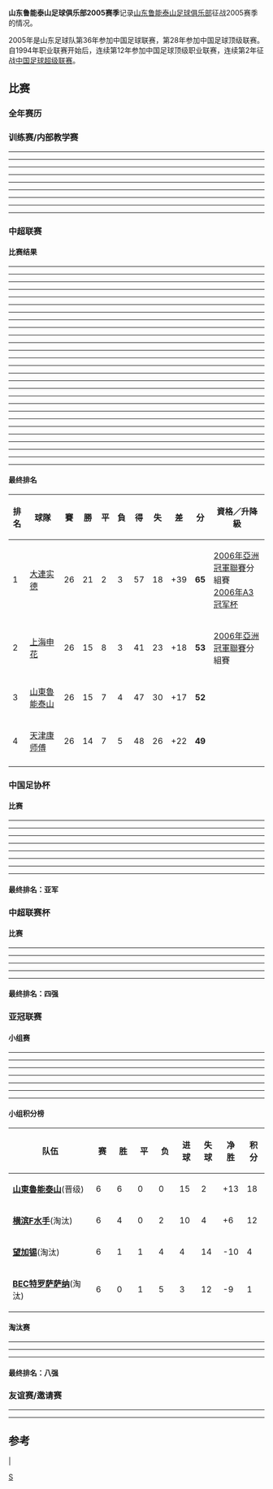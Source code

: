 {{Infobox football club season
| club               = [[山东鲁能泰山足球俱乐部|山东鲁能泰山]]
| season             = <!-- 注释出：[[File:LunengTaishanFC.png|100px]] --><br>2005
| manager            = {{flagicon|SCG}} [[留比萨·图巴科维奇|图巴科维奇]]
| chairman           = {{flagicon|CHN}} [[董罡|董罡]]
| chrtitle           = 总经理
| league             = [[中国足球超级联赛|中超联赛]]
| league result      = [[2005年中国足球超级联赛|'''季军''']]
| cup1               = [[中国足协杯|中国足协杯]]
| cup1 result        = [[2005年中国足协杯|'''亚军''']]
| cup2               = [[中国超级联赛杯|中超联赛杯]]
| cup2 result        = [[2005年中国超级联赛杯|'''四强''']]
| cup3               = [[亚足联冠军联赛|亚冠联赛]]
| cup3 result        = [[2005年亚洲冠军联赛|'''八强''']]
| league topscorer   =  [[郑智|郑智]]、[[丹丘内斯库|丹丘内斯库]] (10球)
| season topscorer   =  [[郑智|郑智]] (21球)
| highest attendance = <!-- 38,393 (2008年11月30日<br>对阵[[广州医药|广州医药]]) -->
| lowest attendance  = <!-- 13,356 (2009年10月22日<br>对阵[[天津泰达|天津泰达]]) -->
| average attendance = <!-- 26,501 (联赛) -->
| prevseason         = [[山东鲁能泰山足球俱乐部2004赛季|2004年]]
| nextseason         = [[山东鲁能泰山足球俱乐部2006赛季|2006年]]
}}
'''山东鲁能泰山足球俱乐部2005赛季'''记录[[山东鲁能泰山足球俱乐部|山东鲁能泰山足球俱乐部]]征战2005赛季的情况。
 
2005年是山东足球队第36年参加中国足球联赛，第28年参加中国足球顶级联赛。自1994年职业联赛开始后，连续第12年参加中国足球顶级职业联赛，连续第2年征战[[中国足球超级联赛|中国足球超级联赛]]。

==比赛==
===全年赛历===
{{山东鲁能泰山2005赛季完全赛历}}
===训练赛/内部教学赛===
----
{{footballbox | bg = #ccffcc | date = 2005-02-05 
| team1 = 山东鲁能泰山 {{flagicon|CHN}} | score =  4 - 3 | team2 = {{flagicon|SCG}} 波尔迪特 
| goals1 = [[韩鹏|韩鹏]] {{goal|}}<br>[[李金羽|李金羽]] {{goal|}}<br>[[丹丘内斯库|丹丘内斯库]] {{goal|}}<br>[[丹丘内斯库|丹丘内斯库]] {{goal|}} 
| goals2 = {{goal|}}<br>{{goal|}}<br>{{goal|}} 
| stadium = {{flagicon|CYP}} [[塞浦路斯|塞浦路斯]] | attendance = | referee = }}
----
{{footballbox | bg = #ccffcc | date = 2005-02-08 
| team1 = 山东鲁能泰山 {{flagicon|CHN}} | score =  2 - 0 | team2 = {{flagicon|CZE}} 兹林泰斯科马 
| goals1 = [[李金羽|李金羽]] {{goal|}}<br>[[刘钊|刘钊]] {{goal|}} 
| goals2 = | stadium = {{flagicon|CYP}} [[塞浦路斯|塞浦路斯]] | attendance = | referee = }}
----
{{footballbox | bg = #ffcccc | date = 2005-02-11 
| team1 = 山东鲁能泰山 {{flagicon|CHN}} | score =  0 - 1 | team2 = {{flagicon|SCG}} 图雷 
| goals1 = | goals2 = {{goal|}} | stadium = {{flagicon|CYP}} [[塞浦路斯|塞浦路斯]] | attendance = | referee = }}
----
{{footballbox | bg = #ccffcc | date = 2005-02-13 
| team1 = 山东鲁能泰山 {{flagicon|CHN}} | score =  2 - 1 | team2 = {{flagicon|CZE}} 努涅斯 
| goals1 = [[丹丘内斯库|丹丘内斯库]] {{goal|}}<br>[[崔鹏|崔鹏]] {{goal|}} 
| goals2 = {{goal|}} | stadium = {{flagicon|CYP}} [[塞浦路斯|塞浦路斯]] | attendance = | referee = }}
----
{{footballbox | bg = #ccffcc | date = 2005-02-15 
| team1 = 山东鲁能泰山 {{flagicon|CHN}} | score =  2 - 1 | team2 = {{flagicon|SCG}} 图雷 
| goals1 = [[吕征|吕征]] {{goal|}}<br>[[崔鹏|崔鹏]] {{goal|}} | goals2 = {{goal|}} 
| stadium = {{flagicon|CYP}} [[塞浦路斯|塞浦路斯]] | attendance = | referee = }}
----
{{footballbox | bg = #ccffcc | date = 2005-02-17 
| team1 = 山东鲁能泰山 {{flagicon|CHN}} | score =  3 - 2 | team2 = {{flagicon|HUN}} 布达佩斯 
| goals1 = [[韩鹏|韩鹏]] {{goal|32}}<br>[[丹丘内斯库|丹丘内斯库]] {{goal|40}}<br>[[丹丘内斯库|丹丘内斯库]] {{goal|50}} 
| goals2 = {{goal|}}<br>{{goal|}} | stadium = {{flagicon|CYP}} [[塞浦路斯|塞浦路斯]] | attendance = | referee = }}
----
{{footballbox | bg = #ffcccc | date = 2005-02-19 
| team1 = 山东鲁能泰山 {{flagicon|CHN}} | score =  0 - 2 | team2 = {{flagicon|HUN}} 布达佩斯 
| goals1 = | goals2 = {{goal|}}<br>{{goal|}} | stadium = {{flagicon|CYP}} [[塞浦路斯|塞浦路斯]] | attendance = | referee = }}
----
{{footballbox | bg = #ccffcc | date = 2005-03-05 
| team1 = 山东鲁能泰山 | score =  4 - 0 | team2 = [[鲁能泰山足球学校|鲁能泰山二队]]
| goals1 = [[韩鹏|韩鹏]] {{goal|}}<br>[[孟垚|孟垚]] {{goal|}} {{goal|}}<br>[[丹丘内斯库|丹丘内斯库]] {{goal|}} 
| goals2 = | stadium = [[山东省体育中心|山东省体育中心]] | attendance = | referee = }}
----

===中超联赛===
====比赛结果====
----
{{footballbox
  | bg = #ccffcc
  | date = 第 01 轮<br>2005-04-02
  | team1 = 山东鲁能泰山
  | score =  2 - 1
  | report =
  | team2 = [[上海国际|上海国际]]
  | goals1 =[[崔鹏_(足球运动员)|崔鹏]] {{goal|35}}<br>[[李金羽|李金羽]] {{goal|90+1}}
  | goals2 ={{goal|55}} [[李彦|李彦]]
  | stadium = [[山东省体育中心|山东省体育中心]]
  | attendance = 
  | referee = 
}}
----
{{footballbox
  | bg = #ccffcc
  | date = 第 02 轮<br>2005-04-10
  | team1 = [[上海中邦|上海中邦城市]]
  | score =  0 - 1
  | report =
  | team2 = 山东鲁能泰山
  | goals1 =
  | goals2 ={{goal|85}} [[韩鹏|韩鹏]]
  | stadium = [[上海|上海]][[源深体育中心|源深体育中心]]
  | attendance = 
  | referee = 
}}
----
{{footballbox
  | bg = #ccffcc
  | date = 第 03 轮<br>2005-04-14
  | team1 = 山东鲁能泰山
  | score =  4 - 1
  | report =
  | team2 = [[重庆力帆|重庆力帆]]
  | goals1 =[[丹丘内斯库|丹丘内斯库]] {{goal|2}}<br>[[李金羽|李金羽]] {{goal|66}}<br>[[郑智|郑智]] {{goal|78}}<br>[[丹丘内斯库|丹丘内斯库]] {{goal|90+2}}
  | goals2 ={{goal|9|og}} [[舒畅_(足球运动员)|舒畅]]
  | stadium = [[山东省体育中心|山东省体育中心]]
  | attendance = 
  | referee = 
}}
----
{{footballbox
  | bg = #ffffcc
  | date = 第 04 轮<br>2005-04-17
  | team1 = 山东鲁能泰山
  | score =  0 - 0
  | report =
  | team2 = [[深圳健力宝|深圳健力宝]]
  | goals1 =
  | goals2 =
  | stadium = [[山东省体育中心|山东省体育中心]]
  | attendance = 
  | referee = 
}}
----
{{footballbox
  | bg = #ccffcc
  | date = 第 05 轮<br>2005-04-24
  | team1 = [[天津康师傅|天津康师傅]]
  | score =  1 - 3
  | report =
  | team2 = 山东鲁能泰山
  | goals1 =[[吴伟安|吴伟安]] {{goal|35}}
  | goals2 ={{goal|53}} [[郑智|郑智]]<br>{{goal|80}} [[丹丘内斯库|丹丘内斯库]]<br>{{goal|90+1}} [[郑智|郑智]]
  | stadium = [[天津|天津]][[泰达足球场|泰达足球场]]
  | attendance = 
  | referee = 
}}
----
{{footballbox
  | bg = #ffffcc
  | date = 第 06 轮<br>2005-04-30
  | team1 = 山东鲁能泰山
  | score =  1 - 1
  | report =
  | team2 = [[大连实德|大连实德]]
  | goals1 =[[郑智|郑智]] {{goal|40}}
  | goals2 ={{goal|90+3}} [[佐兰·扬戈维奇|扬科维奇]]
  | stadium = [[山东省体育中心|山东省体育中心]]
  | attendance = 
  | referee = 
}}
----
{{footballbox
  | bg = #ccffcc
  | date = 第 07 轮<br>2005-05-04
  | team1 = [[沈阳金德|沈阳金德]]
  | score =  0 - 3
  | report =
  | team2 = 山东鲁能泰山
  | goals1 =
  | goals2 ={{goal|35}} [[舒畅_(足球运动员)|舒畅]]<br>{{goal|46}} [[李金羽|李金羽]]<br>{{goal|55}} [[李金羽|李金羽]]
  | stadium = [[沈阳|沈阳]][[五里河体育场|五里河体育场]]
  | attendance = 
  | referee = 
}}
----
{{footballbox
  | bg = #ffcccc
  | date = 第 09 轮<br>2005-05-15
  | team1 = [[武汉黄鹤楼|武汉天龙黄鹤楼]]
  | score =  3 - 2
  | report =
  | team2 = 山东鲁能泰山
  | goals1 =[[吉奥森|吉奥森]] {{goal|51}}<br>[[郑斌|郑斌]] {{goal|60}}<br>[[维森特·德·保罗·内托|维森特]] {{goal|73}}
  | goals2 ={{goal|21}} [[李霄鹏|李霄鹏]]<br>{{goal|90+2}} [[郑智|郑智]]
  | stadium = [[武汉|武汉]][[新华路体育场|新华路体育场]]
  | attendance = 
  | referee = 
}}
----
{{footballbox
  | bg = #ffffcc
  | date = 第 10 轮<br>2005-05-20
  | team1 = 山东鲁能泰山
  | score =  0 - 0
  | report =
  | team2 = [[青岛中能|青岛中能]]
  | goals1 =
  | goals2 =
  | stadium = [[山东省体育中心|山东省体育中心]]
  | attendance = 
  | referee = 
}}
----
{{footballbox
  | bg = #ffcccc
  | date = 第 11 轮<br>2005-07-02
  | team1 = [[北京国安|北京现代]]
  | score =  4 - 0
  | report =
  | team2 = 山东鲁能泰山
  | goals1 =[[耶利奇|耶利奇]] {{goal|5}}<br>[[陶伟|陶伟]] {{goal|27}}<br>[[王超_(1975年)|王超]] {{goal|35|og}}<br>[[耶利奇|耶利奇]] {{goal|78}}
  | goals2 =
  | stadium = [[北京|北京]][[工人体育场|工人体育场]]
  | attendance = 
  | referee = 
}}
----
{{footballbox
  | bg = #ccffcc
  | date = 第 12 轮<br>2005-07-06
  | team1 = 山东鲁能泰山
  | score =  2 - 0
  | report =
  | team2 = [[四川冠城|四川冠城]]
  | goals1 =[[丹丘内斯库|丹丘内斯库]] {{goal|1}}<br>[[韩鹏|韩鹏]] {{goal|85}}
  | goals2 =
  | stadium = [[山东省体育中心|山东省体育中心]]
  | attendance = 
  | referee = 
}}
----
{{footballbox
  | bg = #ffffcc
  | date = 第 13 轮<br>2005-07-09
  | team1 = [[辽宁中誉|辽宁中誉]]
  | score =  2 - 2
  | report =
  | team2 = 山东鲁能泰山
  | goals1 =[[郭辉_(1978年)|郭辉]] {{goal|44}}<br>[[郭辉_(1978年)|郭辉]] {{goal|90+1}}
  | goals2 ={{goal|45}} [[周海滨|周海滨]]<br>{{goal|55}} [[周海滨|周海滨]]
  | stadium = [[鞍山市体育场|鞍山市体育场]]
  | attendance = 
  | referee = 
}}
----
{{footballbox
  | bg = #ffcccc
  | date = 第 14 轮<br>2005-07-17
  | team1 = [[上海国际|上海国际]]
  | score =  2 - 0
  | report =
  | team2 = 山东鲁能泰山
  | goals1 =[[杜苹|杜苹]] {{goal|50}}<br>伊万·布拉特 {{goal|68}}
  | goals2 =
  | stadium = [[上海体育场|上海体育场]]
  | attendance = 
  | referee = 
}}
----
{{footballbox
  | bg = #ccffcc
  | date = 第 15 轮<br>2005-07-21
  | team1 = 山东鲁能泰山
  | score =  3 - 1
  | report =
  | team2 = [[上海中邦|上海中邦城市]]
  | goals1 =[[巴辛|巴辛]] {{goal|2}}<br>[[丹丘内斯库|丹丘内斯库]] {{goal|47}}<br>[[丹丘内斯库|丹丘内斯库]] {{goal|68}}
  | goals2 ={{goal|86}} [[杨林|杨林]]
  | stadium = [[山东省体育中心|山东省体育中心]]
  | attendance = 
  | referee = 
}}
----
{{footballbox
  | bg = #ffffcc
  | date = 第 08 轮（补赛）<br>2005-07-24
  | team1 = 山东鲁能泰山
  | score =  2 - 2
  | report =
  | team2 = [[上海申花|上海申花SVA]]
  | goals1 =[[李金羽|李金羽]] {{goal|50}}<br>[[李金羽|李金羽]] {{goal|90}}
  | goals2 ={{goal|1}} [[索尔·马丁内斯|索尔·马丁内斯]]<br>{{goal|35}} [[谢晖|谢晖]]
  | stadium = [[山东省体育中心|山东省体育中心]]
  | attendance = 
  | referee = 
}}
----
{{footballbox
  | bg = #ccffcc
  | date = 第 16 轮<br>2005-08-14
  | team1 = [[重庆力帆|重庆力帆]]
  | score =  0 - 1
  | report =
  | team2 = 山东鲁能泰山
  | goals1 =
  | goals2 ={{goal|85}} [[吕征|吕征]]
  | stadium = [[重庆|重庆]][[洋河体育场|洋河体育场]]
  | attendance = 
  | referee = 
}}
----
{{footballbox
  | bg = #ffffcc
  | date = 第 17 轮<br>2005-08-20
  | team1 = [[深圳健力宝|深圳健力宝]]
  | score =  2 - 2
  | report =
  | team2 = 山东鲁能泰山
  | goals1 =[[陆博飞|陆博飞]] {{goal|1}}<br>[[李建华|李建华]] {{goal|37}}
  | goals2 ={{goal|5}} [[高尧|高尧]]<br>{{goal|76}} [[周海滨|周海滨]]
  | stadium = [[深圳市体育场|深圳市体育场]]
  | attendance = 
  | referee = 
}}
----
{{footballbox
  | bg = #ccffcc
  | date = 第 18 轮<br>2005-08-27
  | team1 = 山东鲁能泰山
  | score =  2 - 1
  | report =
  | team2 = [[天津康师傅|天津康师傅]]
  | goals1 =[[李金羽|李金羽]] {{goal|9}}<br>[[高尧|高尧]] {{goal|90+4}}
  | goals2 ={{goal|35}} 蒙古尼
  | stadium = [[山东省体育中心|山东省体育中心]]
  | attendance = 
  | referee = 
}}
----
{{footballbox
  | bg = #ffcccc
  | date = 第 19 轮<br>2005-08-31
  | team1 = [[大连实德|大连实德]]
  | score =  3 - 0
  | report =
  | team2 = 山东鲁能泰山
  | goals1 =[[邹捷|邹捷]] {{goal|36}}<br>[[邹捷|邹捷]] {{goal|47}}<br>[[胡兆军|胡兆军]] {{goal|61}}
  | goals2 =
  | stadium = [[大连|大连]][[金州体育场|金州体育场]]
  | attendance = 
  | referee = 
}}
----
{{footballbox
  | bg = #ccffcc
  | date = 第 20 轮<br>2005-09-04
  | team1 = 山东鲁能泰山
  | score =  1 - 0
  | report =
  | team2 = [[沈阳金德|沈阳金德]]
  | goals1 =[[李霄鹏|李霄鹏]] {{goal|10}}
| goals2 =
  | stadium = [[山东省体育中心|山东省体育中心]]
  | attendance = 
  | referee = 
}}
----
{{footballbox
  | bg = #ffffcc
  | date = 第 21 轮<br>2005-09-10
  | team1 = [[上海申花|上海申花SVA]]
  | score =  0 - 0
  | report =
  | team2 = 山东鲁能泰山
  | goals1 =
  | goals2 =
  | stadium = [[上海|上海]][[虹口足球场|虹口足球场]]
  | attendance = 
  | referee = 
}}
----
{{footballbox
  | bg = #ccffcc
  | date = 第 22 轮<br>2005-09-17
  | team1 = 山东鲁能泰山
  | score =  2 - 1
  | report =
  | team2 = [[武汉黄鹤楼|武汉天龙黄鹤楼]]
  | goals1 =[[郑智|郑智]] {{goal|24}}<br>[[韩鹏|韩鹏]] {{goal|47}}
  | goals2 ={{goal|90}} [[吉奥森|吉奥森]]
  | stadium = [[山东省体育中心|山东省体育中心]]
  | attendance = 
  | referee = 
}}
----
{{footballbox
  | bg = #ccffcc
  | date = 第 23 轮<br>2005-09-25
  | team1 = [[青岛中能|青岛中能]]
  | score =  2 - 3
  | report =
  | team2 = 山东鲁能泰山
  | goals1 =[[曲波|曲波]] {{goal|45}}<br>[[刘健_(足球运动员)|刘健]] {{goal|66}}
  | goals2 ={{goal|43}} [[郑智|郑智]]<br>{{goal|73}} [[郑智|郑智]]<br>{{goal|75}} [[丹丘内斯库|丹丘内斯库]]
  | stadium = [[青岛|青岛]][[天泰体育场|天泰体育场]]
  | attendance = 
  | referee = 
}}
----
{{footballbox
  | bg = #ccffcc
  | date = 第 24 轮<br>2005-10-22
  | team1 = 山东鲁能泰山
  | score =  4 - 2
  | report =
  | team2 = [[北京国安|北京现代]]
  | goals1 =[[周海滨|周海滨]] {{goal|15}}<br>[[韩鹏|韩鹏]] {{goal|40}}<br>[[丹丘内斯库|丹丘内斯库]] {{goal|56}}<br>[[丹丘内斯库|丹丘内斯库]] {{goal|78}}
  | goals2 ={{goal|19}} [[隋东亮|隋东亮]]<br>{{goal|90}} [[徐云龙|徐云龙]]
  | stadium = [[山东省体育中心|山东省体育中心]]
  | attendance = 
  | referee = 
}}
----
{{footballbox
  | bg = #ccffcc
  | date = 第 25 轮<br>2005-10-30
  | team1 = [[四川冠城|四川冠城]]
  | score =  0 - 3
  | report =
  | team2 = 山东鲁能泰山
  | goals1 =
  | goals2 ={{goal|38}} [[丹丘内斯库|丹丘内斯库]]<br>{{goal|60}} [[韩鹏|韩鹏]]<br>{{goal|77}} [[吕征|吕征]]
  | stadium = [[四川专用足球场|四川专用足球场]]
  | attendance = 
  | referee = 
}}
----
{{footballbox
  | bg = #ccffcc
  | date = 第 26 轮<br>2005-11-05
  | team1 = 山东鲁能泰山
  | score =  4 - 1
  | report =
  | team2 = [[辽宁中誉|辽宁中誉]]
  | goals1 =[[郑智|郑智]] {{goal|25}}<br>[[郑智|郑智]] {{goal|51}}<br>[[韩鹏|韩鹏]] {{goal|88}}<br>[[舒畅_(足球运动员)|舒畅]] {{goal|90+3}}
  | goals2 ={{goal|50}} [[于汉超|于汉超]]
  | stadium = [[山东省体育中心|山东省体育中心]]
  | attendance = 
  | referee = 
}}
----

====最终排名====
{| class="wikitable" style="text-align: center; width: 80%; font-size: 90%"
! style="width: 7%" | 排名
! style="width: 20%"| 球隊
! style="width: 5%" | 賽
! style="width: 5%" | 勝
! style="width: 5%" | 平
! style="width: 5%" | 負
! style="width: 5%" | 得
! style="width: 5%" | 失
! style="width: 6%" | 差
! style="width: 6%" | 分
! style="width: 31%"| 資格／升降級
|-
|1||align="left"|[[大連实德足球俱樂部|大連实德]]||26||21||2||3||57||18||+39||'''65'''||[[2006年亞洲冠軍聯賽|2006年亞洲冠軍聯賽]]分組賽<br />[[2006年A3冠军杯|2006年A3冠军杯]]
|-
|2||align="left"|[[上海申花足球俱樂部|上海申花]]||26||15||8||3||41||23||+18||'''53'''||[[2006年亞洲冠軍聯賽|2006年亞洲冠軍聯賽]]分組賽
|- bgcolor=FF946F
|3||align="left"|[[山東魯能泰山足球俱樂部|山東魯能泰山]]||26||15||7||4||47||30||+17||'''52'''||
|-
|4||align="left"|[[天津泰達足球俱樂部|天津康师傅]]||26||14||7||5||48||26||+22||'''49'''||
|-
|}

===中国足协杯===
====比赛====
----
{{footballbox
  | bg = #ccffcc
  | date = 第二轮首回合<br>2005-06-18
  | team1 = [[广州日之泉|广州日之泉]]
  | score =  1 - 2
  | report =
  | team2 = 山东鲁能泰山
  | goals1 =[[罗勇|罗勇]] {{goal|65|p}}
  | goals2 ={{goal|33}} [[舒畅_(足球运动员)|舒畅]]<br>{{goal|68}} [[韩鹏|韩鹏]]
  | stadium = [[广州|广州]][[天河体育场|天河体育场]]
  | attendance = 
  | referee = 
}}
----
{{footballbox
  | bg = #ccffcc
  | date = 第二轮次回合<br>2005-06-26
  | team1 = 山东鲁能泰山
  | score =  5 - 2
  | report =
  | team2 = [[广州日之泉|广州日之泉]]
  | goals1 =[[丹丘内斯库|丹丘内斯库]] {{goal|40}}<br>[[韩鹏|韩鹏]] {{goal|54}}<br>[[李金羽|李金羽]] {{goal|62}}<br>[[李金羽|李金羽]] {{goal|85}}<br>[[郑智|郑智]] {{goal|89}}
  | goals2 ={{goal|18}} [[唐德超|唐德超]]<br>{{goal|26}} [[梁仕铭|梁仕铭]]
  | stadium = [[山东省体育中心|山东省体育中心]]
  | attendance = 
  | referee = 
}}
----
{{footballbox
  | bg = #ccffcc
  | date = 第三轮首回合<br>2005-08-10
  | team1 = [[上海国际|上海国际]]
  | score =  1 - 2
  | report =
  | team2 = 山东鲁能泰山
  | goals1 =伊万·布拉特 {{goal|88|p}}
  | goals2 ={{goal|27}} [[李金羽|李金羽]]<br>{{goal|78}} [[吕征|吕征]]
  | stadium = [[上海|上海]][[闸北体育场|闸北体育场]]
  | attendance = 
  | referee = 
}}
----
{{footballbox
  | bg = #ffffcc
  | date = 第三轮次回合<br>2005-09-07
  | team1 = 山东鲁能泰山
  | score =  2 - 2<br>(加时赛)
  | report =
  | team2 = [[上海国际|上海国际]]
  | goals1 =[[李霄鹏|李霄鹏]] {{goal|45}}<br>[[韩鹏|韩鹏]] {{goal|103}}
  | goals2 ={{goal|2}} [[夸梅·阿尤|夸梅·阿尤]]<br>{{goal|55}} [[黄勇|黄勇]]
  | stadium = [[山东省体育中心|山东省体育中心]]
  | attendance = 
  | referee = 
}}
----
{{footballbox
  | bg = #ccffcc
  | date = 半决赛首回合<br>2005-10-02
  | team1 = [[北京国安|北京现代]]
  | score =  1 - 3
  | report =
  | team2 = 山东鲁能泰山
  | goals1 =[[耶利奇|耶利奇]] {{goal|83|p}}
  | goals2 ={{goal|35}} [[崔鹏|崔鹏]]<br>{{goal|54}} [[吕征|吕征]]<br>{{goal|90+1}} [[丹丘内斯库|丹丘内斯库]]
  | stadium = [[北京|北京]][[工人体育场|工人体育场]]
  | attendance = 
  | referee = 
}}
----
{{footballbox
  | bg = #ccffcc
  | date = 半决赛次回合<br>2005-10-05
  | team1 = 山东鲁能泰山
  | score =  4 - 3
  | report =
  | team2 = [[北京国安|北京现代]]
  | goals1 =[[郑智|郑智]] {{goal|31|p}}<br>[[丹丘内斯库|丹丘内斯库]] {{goal|45}}<br>[[李霄鹏|李霄鹏]] {{goal|62}}<br>[[吕征|吕征]] {{goal|65}}
  | goals2 ={{goal|48}} [[耶利奇|耶利奇]]<br>{{goal|51}} [[徐云龙|徐云龙]]<br>{{goal|69|p}} [[耶利奇|耶利奇]]
  | stadium = [[山东省体育中心|山东省体育中心]]
  | attendance = 
  | referee = 
}}
----
{{footballbox
  | bg = #ffcccc
  | date = 决赛<br>2005-11-20
  | team1 = 山东鲁能泰山
  | score =  0 - 1
  | report =
  | team2 = [[大连实德|大连实德]]
  | goals1 =
  | goals2 ={{goal|69}} [[马帅|马帅]]
  | stadium = [[天津|天津]][[泰达足球场|泰达足球场]]
  | attendance = 
  | referee = 
}}
----

====最终排名：亚军====

===中超联赛杯===
====比赛====
----
{{footballbox
  | bg = #ffffcc
  | date = 第二轮首回合<br>2005-06-05
  | team1 = [[北京国安|北京现代]]
  | score =  2 - 2
  | report =
  | team2 = 山东鲁能泰山
  | goals1 =[[隋东亮|隋东亮]] {{goal|80}}<br>[[耶利奇|耶利奇]] {{goal|81}}
  | goals2 ={{goal|69}} [[李金羽|李金羽]]<br>{{goal|77}} [[韩鹏|韩鹏]]
  | stadium = [[北京|北京]][[工人体育场|工人体育场]]
  | attendance = 
  | referee = 
}}
----
{{footballbox
  | bg = #ccffcc
  | date = 第二轮次回合<br>2005-06-12
  | team1 = 山东鲁能泰山
  | score =  3 - 2
  | report =
  | team2 = [[北京国安|北京现代]]
  | goals1 =[[郑智|郑智]] {{goal|44}}<br>[[郑智|郑智]] {{goal|61}}<br>[[郑智|郑智]] {{goal|64}}
  | goals2 ={{goal|6}} [[耶利奇|耶利奇]]<br>{{goal|58}} [[徐云龙|徐云龙]]
  | stadium = [[山东省体育中心|山东省体育中心]]
  | attendance = 
  | referee = 
}}
----
{{footballbox
  | bg = #ccffcc
  | date = 半决赛首回合<br>2005-10-08
  | team1 = [[武汉黄鹤楼|武汉黄鹤楼]]
  | score =  0 - 1
  | report =
  | team2 = 山东鲁能泰山
  | goals1 =
  | goals2 ={{goal|77|p}} [[郑智|郑智]]
  | stadium = [[武汉|武汉]][[新华路体育场|新华路体育场]]
  | attendance = 
  | referee = 
}}
----
{{footballbox
  | bg = #ffcccc
  | date = 半决赛次回合<br>2005-10-16
  | team1 = 山东鲁能泰山
  | score =  0 - 1<br>(加时赛)
  | report =
  | team2 = [[武汉黄鹤楼|武汉黄鹤楼]]
  | goals1 =
  | goals2 ={{goal|85}} [[吉奥森|吉奥森]]
  | stadium = [[山东省体育中心|山东省体育中心]]
  | attendance = 
  | referee = 
}}
{{penshootoutbox
| bg = #ffcccc
|penalties1=[[普里德拉格·巴辛|巴辛]] {{pengoal}}<br>[[舒畅_(足球运动员)|舒畅]] {{pengoal}}<br>[[韩鹏|韩鹏]] {{penmiss}}<br>[[矫喆|矫喆]] {{penmiss}}<br>[[郑智|郑智]] {{pengoal}}
|penaltyscore= 3 - 4
|penalties2={{pengoal}} [[吉奥森|吉奥森]]<br>{{pengoal}} [[李昊_(足球运动员)|李昊]]<br>{{pengoal}} [[周熠|周熠]]<br>{{penmiss}} [[王文华|王文华]]<br>{{pengoal}} [[郑斌|郑斌]]
}}
----

====最终排名：四强====

===亚冠联赛===
====小组赛====
----
{{footballbox
  | bg = #ccffcc
  | date = 第一轮<br>2005-03-09
  | team1 = [[横滨水手|横滨F水手]] {{flagicon|JPN}}
  | score =  0 - 1
  | report =
  | team2 = {{flagicon|CHN}} 山东鲁能泰山
  | goals1 =
  | goals2 ={{goal|68}} [[高尧|高尧]]
  | stadium = {{flagicon|JPN}} [[橫濱國際綜合競技場|橫濱國際綜合競技場]]
  | attendance = 
  | referee = 
}}
----
{{footballbox
  | bg = #ccffcc
  | date = 第二轮<br>2005-03-16
  | team1 = 山东鲁能泰山 {{flagicon|CHN}}
  | score =  1 - 0
  | report =
  | team2 = {{flagicon|THA}} [[BEC特罗萨萨纳足球俱乐部|BEC特罗萨萨纳]]
  | goals1 =[[李金羽|李金羽]] {{goal|31}}
  | goals2 =
  | stadium = {{flagicon|CHN}} [[山东省体育中心|山东省体育中心]]
  | attendance = 
  | referee = 
}}
----
{{footballbox
  | bg = #ccffcc
  | date = 第三轮<br>2005-04-06
  | team1 = [[望加锡足球俱乐部|望加锡]] {{flagicon|IDN}}
  | score =  0 - 1
  | report =
  | team2 = {{flagicon|CHN}} 山东鲁能泰山
  | goals1 =
  | goals2 ={{goal|83}} [[韩鹏|韩鹏]]
  | stadium = {{flagicon|IDN}} [[望加锡|望加锡]]望风体育场
  | attendance = 
  | referee = 
}}
----
{{footballbox
  | bg = #ccffcc
  | date = 第四轮<br>2005-04-20
  | team1 = 山东鲁能泰山 {{flagicon|CHN}}
  | score =  6 - 1
  | report =
  | team2 = {{flagicon|IDN}} [[望加锡足球俱乐部|望加锡]]
  | goals1 =[[郑智|郑智]] {{goal|6}}<br>[[郑智|郑智]] {{goal|10}}<br>[[韩鹏|韩鹏]] {{goal|33}}<br>[[宋黎辉|宋黎辉]] {{goal|36}}<br>[[郑智|郑智]] {{goal|54|p}}<br>[[周海滨|周海滨]] {{goal|87}}
  | goals2 ={{goal|71}} 奥斯瓦尔多·莫雷诺
  | stadium = {{flagicon|CHN}} [[山东省体育中心|山东省体育中心]]
  | attendance = 
  | referee = 
}}
----
{{footballbox
  | bg = #ccffcc
  | date = 第五轮<br>2005-05-11
  | team1 = 山东鲁能泰山 {{flagicon|CHN}}
  | score =  2 - 1
  | report =
  | team2 = {{flagicon|JPN}} [[横滨水手|横滨F水手]]
  | goals1 =[[郑智|郑智]] {{goal|37}}<br>[[郑智|郑智]] {{goal|90+3}}
  | goals2 ={{goal|7}} 那须大亮
  | stadium = {{flagicon|CHN}} [[山东省体育中心|山东省体育中心]]
  | attendance = 
  | referee = 
}}
----
{{footballbox
  | bg = #ccffcc
  | date = 第六轮<br>2005-05-25
  | team1 = [[BEC特罗萨萨纳足球俱乐部|BEC特罗萨萨纳]] {{flagicon|THA}}
  | score =  0 - 4
  | report =
  | team2 = {{flagicon|CHN}} 山东鲁能泰山
  | goals1 =
  | goals2 ={{goal|3}} [[丹丘内斯库|丹丘内斯库]]<br>{{goal|24}} [[刘钊|刘钊]]<br>{{goal|64}} [[丹丘内斯库|丹丘内斯库]]<br>{{goal|90+1}} [[吕征|吕征]]
  | stadium = {{flagicon|THA}} [[曼谷|曼谷]][[蘇帕查拉賽體育場|素帕差叻赛体育场]]
  | attendance = 
  | referee = 
}}
----

====小组积分榜====
{| class="wikitable" style="text-align: center; font-size: 90%"
|-
!width=210|队伍
!width=30 |赛
!width=30 |胜
!width=30 |平
!width=30 |负
!width=30 |进球
!width=30 |失球
!width=30 |净胜
!width=30 |积分
|- align=center bgcolor=#ccffcc
|align=left|{{flagicon|CHN}} '''[[山東魯能泰山|山東魯能泰山]]'''(晋级) ||6||6||0||0||15||2||+13||18
|- align=center bgcolor=#ffcccc
|align=left|{{flagicon|JPN}} '''[[横滨水手|横滨F水手]]'''(淘汰) ||6||4||0||2||10||4||+6||12
|- align=center bgcolor=#ffcccc
|align=left|{{flagicon|IDN}} [[望加锡足球俱乐部|'''望加锡''']](淘汰)||6||1||1||4||4||14||-10||4
|- align=center bgcolor=#ffcccc 
|align=left|{{flagicon|THA}} '''[[BEC特罗萨萨纳|BEC特罗萨萨纳]]'''(淘汰)||6||0||1||5||3||12||-9||1
|}

====淘汰赛====
----
{{footballbox
  | bg = #ffffcc
  | date = 1/4决赛首回合<br>2005-09-14
  | team1 = 山东鲁能泰山 {{flagicon|CHN}}
  | score =  1 - 1
  | report =
  | team2 = {{flagicon|KSA}} [[伊蒂哈德足球俱乐部_(吉达)|吉达联合]]
  | goals1 =[[李霄鹏|李霄鹏]] {{goal|51}}
  | goals2 ={{goal|47}} 穆罕默德·努尔
  | stadium = {{flagicon|CHN}} [[山东省体育中心|山东省体育中心]]
  | attendance = 
  | referee = 
}}
----
{{footballbox
  | bg = #ffcccc
  | date = 1/4决赛次回合<br>2005-09-22
  | team1 = [[伊蒂哈德足球俱乐部_(吉达)|吉达联合]] {{flagicon|KSA}}
  | score =  7 - 2
  | report =
  | team2 = {{flagicon|CHN}} 山东鲁能泰山
  | goals1 =奥萨马·穆瓦拉德 {{goal|18}}<br>切科 {{goal|34}}<br>易卜拉欣·沙赫拉尼 {{goal|56}}<br>[[穆罕默德·卡隆|穆罕默德·卡隆]] {{goal|66}}<br>阿布什杰尔 {{goal|78}}<br>图卡尔 {{goal|80}}<br>阿布什杰尔 {{goal|89}}
  | goals2 ={{goal|16}} [[李霄鹏|李霄鹏]]<br>{{goal|61}} [[崔鹏|崔鹏]]
  | stadium = {{flagicon|KSA}} [[吉达|吉达]][[阿卜杜拉·阿尔·费萨尔王子体育场|阿卜杜拉·费萨尔王子体育场]]
  | attendance = 
  | referee = 
}}
----

====最终排名：八强====

===友谊赛/邀请赛===
----
{{footballbox | bg=#ccffcc |date=中韩足球对抗赛<br>2005-07-30 |team1= 山东鲁能泰山 {{flagicon|CHN}} |score= 1 - 0 |team2= {{flagicon|KOR}} [[全北现代汽车|全北现代汽车]] |goals1= [[韩鹏|韩鹏]] {{goal|30}} |goals2= |stadium= {{flagicon|CHN}} [[烟台|烟台]]|attendence= |referee= }}
----

==参考==
{{2005年山东鲁能泰山名单}}

{{fb start}}
|{{山东鲁能泰山}}
{{CSL2005}}
{{fb end}}


[[Category:山东鲁能泰山|S]]